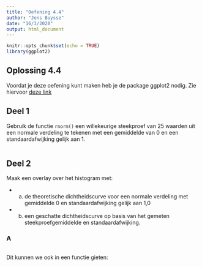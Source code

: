 ```yaml
---
title: "Oefening 4.4"
author: "Jens Buysse"
date: "16/3/2020"
output: html_document
---
```


```r
knitr::opts_chunk$set(echo = TRUE)
library(ggplot2)
```

## Oplossing 4.4

Voordat je deze oefening kunt maken heb je de package ggplot2 nodig. Zie hiervoor [deze link](https://www.dummies.com/programming/r/how-to-install-and-load-ggplot2-in-r/)


## Deel 1
Gebruik de functie `rnorm()` een willekeurige steekproef van 25 waarden uit een normale verdeling te tekenen met een gemiddelde van 0 en een standaardafwijking gelijk aan 1.

```r

```

## Deel 2 

Maak een overlay over het histogram met:

- (a) de theoretische dichtheidscurve voor een normale verdeling met gemiddelde 0 en standaardafwijking gelijk aan 1,0
- (b) een geschatte dichtheidscurve op basis van het gemeten steekproefgemiddelde en standaardafwijking.

### A
```r

```

Dit kunnen we ook in een functie gieten:

```r

```
